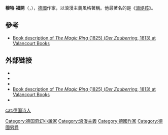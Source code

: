 {{Infobox writer
| name = 穆特·福開
| image = Friedrich de la Motte-Fouqué in Husarenuniform.jpg
| birth_date  = 1777年2月12日
| birth_place = [[神圣罗马帝国|神圣罗马帝国]][[勃兰登堡|勃兰登堡]][[哈弗尔河畔勃兰登堡|哈弗尔河畔勃兰登堡]]
| death_date  = {{dda|1843|1|23|1777|2|12}}
| death_place = [[德意志邦聯|德国]][[柏林|柏林]]
| occupation  = 作家兼小说家
| genre       = [[奇幻文學|奇幻]]
| movement    =
| notableworks = ''[[渦堤孩|渦堤孩]]''
| influences  = [[理查德·瓦格纳|理查德·瓦格纳]]、[[弗里德里希·黑贝尔|弗里德里希·黑贝尔]]
| influenced  = [[喬治·麥克唐納|喬治·麥克唐納]]、[[露意莎·梅·奧爾柯特|露意莎·梅·奧爾柯特]]、[[托马斯·卡莱尔|托马斯·卡莱尔]]
}}

'''穆特·福開'''（{{lang|de|Friedrich de la Motte Fouqué}}，{{bd|1777年|2月12日|1843年|1月23日|}}），[[德國|德國]]作家，以浪漫主義風格著稱。他最著名的是《[[渦堤孩|渦堤孩]]》。

==參考==
* [https://web.archive.org/web/20060613024527/http://www.valancourtbooks.com/themagicring.html Book description of ''The Magic Ring'' (1825) (''Der Zauberring'', 1813) at Valancourt Books]

==外部链接==
{{Commons category}}
* {{Gutenberg author |id=La+Motte-Fouqué,+Friedrich+Heinrich+Karl,+Freiherr+de}} 
* {{Internet Archive author |sname=Friedrich de la Motte Fouqué |sopt=w}} 
* {{Librivox author |id=4725}}
* [https://web.archive.org/web/20060613024527/http://www.valancourtbooks.com/themagicring.html Book description of ''The Magic Ring'' (1825) (''Der Zauberring'', 1813) at Valancourt Books]
* {{LCAuth|n79077376|Friedrich Heinrich Karl, Freiherr de La Motte-Fouqué|93|ue}}

{{浪漫主義}}
{{Authority control}}
{{DEFAULTSORT:fouque}}
[[Category:德国奇幻小說家|Category:德国奇幻小說家]]
[[Category:浪漫主義|Category:浪漫主義]]
[[Category:德國作家|Category:德國作家]]
[[cat:德国诗人|cat:德国诗人]]
[[Category:德國男爵|Category:德國男爵]]
{{germany-writer-stub}}